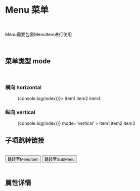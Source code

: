 
<Meta title='REACTION|Menu 菜单/Menu' component={Menu} />

<br/>

# Menu 菜单
<br/>

Menu需要包裹MenuItem进行使用


<br/>

## 菜单类型 mode
<br/>

###  横向 horizontal

<Preview>
  <Story name='default' >
      <Menu  onSelect={(index)=>{console.log(index)}}>
            <MenuItem >item1</MenuItem>
            <MenuItem >item2</MenuItem>
            <MenuItem >item3</MenuItem>
      </Menu>
      
  </Story>
</Preview>


### 纵向 vertical

<Preview>
  <Story name='default2' >
      <Menu  onSelect={(index)=>{console.log(index)}} mode='vertical' >
            <MenuItem >item1</MenuItem>
            <MenuItem >item2</MenuItem>
            <MenuItem >item3</MenuItem>
      </Menu>
      
  </Story>
</Preview>


## 子项跳转链接

<br/>

<Story name='link'>
  <div>
<Button 
onClick={linkTo('REACTION|Menu 菜单/MenuItem', 'default')} style={{marginRight:'20px'}} >跳转至MenuItem</Button>
<Button onClick={linkTo('REACTION|Menu 菜单/SubMenu', 'default')}>跳转至SubMenu</Button>
  </div>
</Story>

<br/>

## 属性详情

<Props of={Menu} />
